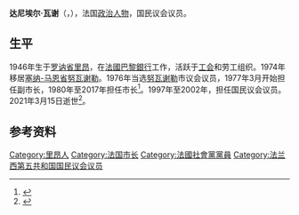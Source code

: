 {{Infobox officeholder
| 姓名     = 达尼埃尔·瓦谢
| 原名     = {{lang|fr|Daniel Vachez}}
| 图像     = Daniel Vachez.jpg
| 职务     = [[法国国民议会|法国国民议会]]议员
| 就任日期  = 1997年6月12日
| 卸任日期  = 2002年6月18日
| 前任     =
| 继任     =
| 职务1    = [[努瓦谢勒|努瓦谢勒]]市长
| 就任日期1= 1980年6月
| 卸任日期1= 2017年11月10日
| 性别     = 男
| 出生日期  = 1946年10月3日
| 出生地点  = {{flagicon|FRA|1830}} [[法蘭西共和國臨時政府|法國]][[罗讷省|罗讷省]][[里昂|里昂]]
| 逝世日期  = {{Dda|2021|3|15|1946|10|3}}
| 逝世地点  = {{FRA}}[[塞纳-马恩省|塞纳-马恩省]][[努瓦谢勒|努瓦谢勒]]
| 国籍     = {{FRA}}
| 职业     = 政治人物
| 政党     = [[社会党_(法国)|社会党]]
| 获奖     = {{法国荣誉军团勋章|type=5}}
}}
'''达尼埃尔·瓦谢'''（{{lang-fr|Daniel Vachez}}，{{bd|1946年|10月3日|2021年|3月15日|catIdx=Vachez}}），法国[[政治人物|政治人物]]，国民议会议员。

==生平==
1946年生于[[罗讷省|罗讷省]][[里昂|里昂]]，在[[法國巴黎銀行|法國巴黎銀行]]工作，活跃于[[工会|工会]]和劳工组织。1974年移居[[塞纳-马恩省|塞纳-马恩省]][[努瓦谢勒|努瓦谢勒]]。1976年当选[[努瓦谢勒|努瓦谢勒]]市议会议员，1977年3月开始担任副市长，1980年至2017年担任市长<ref>{{cite web |author1=Pascal Pioppi |title=Daniel Vachez quitte la mairie de Noisiel après 37 ans de bons et loyaux services |url=https://actu.fr/ile-de-france/noisiel_77337/daniel-vachez-quitte-mairie-noisiel-apres-37-ans-bons-loyaux-services_13216616.html |publisher=actu.fr |language=fr |date=2017-11-02}}</ref>。1997年至2002年，担任国民议会议员。2021年3月15日逝世<ref>{{cite web |title=Noisiel : l'ancien maire Daniel Vachez est décédé |url=https://www.leparisien.fr/seine-et-marne-77/noisiel-l-ancien-maire-daniel-vachez-est-decede-15-03-2021-8428647.php |publisher=[[巴黎人报|Le Parisien]] |language=fr |date=2021-03-15 |access-date=2021-03-17 |archive-date=2021-05-09 |archive-url=https://web.archive.org/web/20210509063407/https://www.leparisien.fr/seine-et-marne-77/noisiel-l-ancien-maire-daniel-vachez-est-decede-15-03-2021-8428647.php |dead-url=no }}</ref>。

==参考资料==
{{reflist}}
{{Authority control}}
{{DEFAULTSORT:Vachez, Daniel}}
[[Category:里昂人|Category:里昂人]]
[[Category:法国市长|Category:法国市长]]
[[Category:法國社會黨黨員|Category:法國社會黨黨員]]
[[Category:法兰西第五共和国国民议会议员|Category:法兰西第五共和国国民议会议员]]